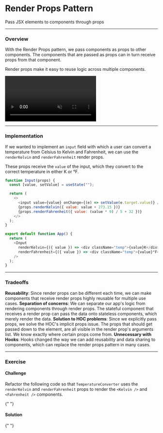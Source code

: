 
# Render Props Pattern

Pass JSX elements to components through props

---

### Overview

With the Render Props pattern, we pass components as props to other components. The components that are passed as props can in turn receive props from that component.

Render props make it easy to reuse logic across multiple components.

<video
  src="https://res.cloudinary.com/dq8xfyhu4/video/upload/v1653712978/FM%20Workshop/react-state-patterns/render-props-pattern/Screen_Recording_2022-05-27_at_11.42.05_PM_h5i8tf.mov"
  loop
  muted
  controls
/>

---

### Implementation

If we wanted to implement an `input` field with which a user can convert a temperature from Celsius to Kelvin and Fahrenheit, we can use the `renderKelvin` and `renderFahrenheit` render props.

These props receive the `value` of the input, which they convert to the correct temperature in either K or °F.

```js
function Input(props) {
  const [value, setValue] = useState("");

  return (
    <>
      <input value={value} onChange={(e) => setValue(e.target.value)} />
      {props.renderKelvin({ value: value + 273.15 })}
      {props.renderFahrenheit({ value: (value * 9) / 5 + 32 })}
    </>
  );
}

export default function App() {
  return (
    <Input
      renderKelvin={({ value }) => <div className="temp">{value}K</div>}
      renderFahrenheit={({ value }) => <div className="temp">{value}°F</div>}
    />
  );
}
```

---

### Tradeoffs

<Callout type="green">
  <b>Reusability</b>: Since render props can be different each time, we can make
  components that receive render props highly reusable for multiple use cases.
</Callout>

<Callout type="green">
  <b>Separation of concerns</b>: We can separate our app's logic from rendering
  components through render props. The stateful component that receives a render
  prop can pass the data onto stateless components, which merely render the
  data.
</Callout>

<Callout type="green">
  <b>Solution to HOC problems</b>: Since we explicitly pass props, we solve the
  HOC's implicit props issue. The props that should get passed down to the
  element, are all visible in the render prop's arguments list. We know exactly
  where certain props come from.
</Callout>

<Callout type="warning">
  <b>Unnecessary with Hooks</b>: Hooks changed the way we can add reusability
  and data sharing to components, which can replace the render props pattern in
  many cases.
</Callout>

---

### Exercise

#### Challenge

Refactor the following code so that `TemperatureConverter` uses the `renderKelvin` and `renderFahrenheit` props to render the `<Kelvin />` and `<Fahrenheit />` components.

<StackBlitz name="react-ts-asjkqe" openFile="TemperatureConverter.tsx" />{" "}

#### Solution

<StackBlitz name="react-ts-k4wqjw" openFile="TemperatureConverter.tsx" />{" "}
